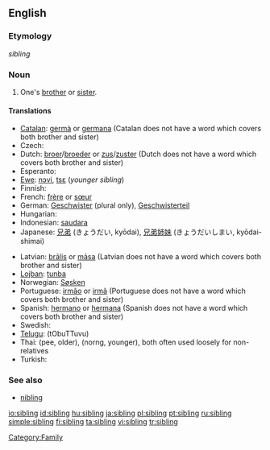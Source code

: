 ==English==

===Etymology===
{{OE.}} ''sibling''

===Noun===
{{wikipedia}}
{{en-noun}}

# One's [[brother]] or [[sister]].

====Translations====
{{trans-top|brother or sister}}
* [[Catalan]]: [[germà]] {{m}} or [[germana]] {{f}} (Catalan does not have a word which covers both brother and sister)
* Czech: {{t-|cs|sourozenec|m}}
* Dutch: [[broer]]/[[broeder]] {{m}} or [[zus]]/[[zuster]] {{f}} (Dutch does not have a word which covers both brother and sister)
* Esperanto: {{t-|eo|gefrato|xs=Esperanto}}
* [[Ewe]]: [[nɔvi]], [[tsɛ]] (''younger sibling'')
* Finnish: {{t+|fi|sisarus}}
* French: [[frère]] {{m}} or [[sœur]] {{f}}
* German: [[Geschwister]] {{n}} (plural only), [[Geschwisterteil]] {{n}}
* Hungarian: {{t+|hu|testvér}}
* Indonesian: [[saudara]]
* Japanese: [[兄弟]] (きょうだい, kyōdai), [[兄弟姉妹]] (きょうだいしまい, kyōdai-shimai)
{{trans-mid}}
* Latvian: [[brālis]] {{m}} or [[māsa]] {{f}} (Latvian does not have a word which covers both brother and sister)
* [[Lojban]]: [[tunba]]
* Norwegian: [[Søsken]] {{n}}
* Portuguese: [[irmão]] {{m}} or [[irmã]] {{f}} (Portuguese does not have a word which covers both brother and sister)
* Spanish: [[hermano]] {{m}} or [[hermana]] {{f}} (Spanish does not have a word which covers both brother and sister)
* Swedish: {{t+|sv|syskon|n}}
* [[Telugu]]: (tObuTTuvu){{t|te|తోబుట్టువు|sc=Telu}}
* Thai: {{Thai|[[พี่]]}} (pee, older), {{Thai|[[น้อง]]}} (norng, younger), both often used loosely for non-relatives
* Turkish: {{t+|tr|kardeş}}
{{trans-bottom}}

===See also===
* [[nibling]]

[[Category:Family]]

[[io:sibling]]
[[id:sibling]]
[[hu:sibling]]
[[ja:sibling]]
[[pl:sibling]]
[[pt:sibling]]
[[ru:sibling]]
[[simple:sibling]]
[[fi:sibling]]
[[ta:sibling]]
[[vi:sibling]]
[[tr:sibling]]